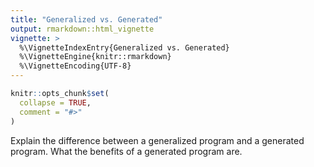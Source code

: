 ```yaml
---
title: "Generalized vs. Generated"
output: rmarkdown::html_vignette
vignette: >
  %\VignetteIndexEntry{Generalized vs. Generated}
  %\VignetteEngine{knitr::rmarkdown}
  %\VignetteEncoding{UTF-8}
---
```


```r
knitr::opts_chunk$set(
  collapse = TRUE,
  comment = "#>"
)
```

Explain the difference between a generalized program and a generated program.
What the benefits of a generated program are. 
